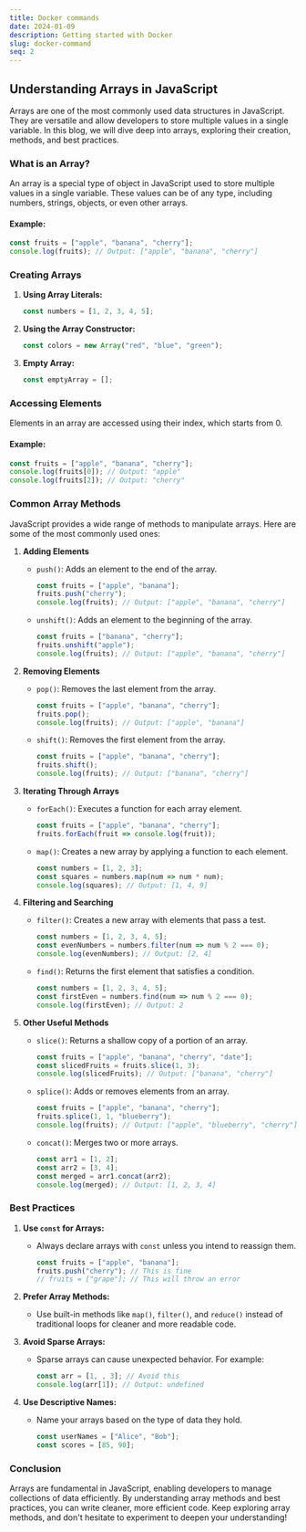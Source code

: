 ```yaml
---
title: Docker commands
date: 2024-01-09
description: Getting started with Docker
slug: docker-command
seq: 2
---
```






## Understanding Arrays in JavaScript

Arrays are one of the most commonly used data structures in JavaScript. They are versatile and allow developers to store multiple values in a single variable. In this blog, we will dive deep into arrays, exploring their creation, methods, and best practices.

### What is an Array?

An array is a special type of object in JavaScript used to store multiple values in a single variable. These values can be of any type, including numbers, strings, objects, or even other arrays.

#### Example:
```javascript
const fruits = ["apple", "banana", "cherry"];
console.log(fruits); // Output: ["apple", "banana", "cherry"]
```

### Creating Arrays

1. **Using Array Literals:**
   ```javascript
   const numbers = [1, 2, 3, 4, 5];
   ```

2. **Using the Array Constructor:**
   ```javascript
   const colors = new Array("red", "blue", "green");
   ```

3. **Empty Array:**
   ```javascript
   const emptyArray = [];
   ```

### Accessing Elements

Elements in an array are accessed using their index, which starts from 0.

#### Example:
```javascript
const fruits = ["apple", "banana", "cherry"];
console.log(fruits[0]); // Output: "apple"
console.log(fruits[2]); // Output: "cherry"
```

### Common Array Methods

JavaScript provides a wide range of methods to manipulate arrays. Here are some of the most commonly used ones:

1. **Adding Elements**
   - `push()`: Adds an element to the end of the array.
     ```javascript
     const fruits = ["apple", "banana"];
     fruits.push("cherry");
     console.log(fruits); // Output: ["apple", "banana", "cherry"]
     ```

   - `unshift()`: Adds an element to the beginning of the array.
     ```javascript
     const fruits = ["banana", "cherry"];
     fruits.unshift("apple");
     console.log(fruits); // Output: ["apple", "banana", "cherry"]
     ```

2. **Removing Elements**
   - `pop()`: Removes the last element from the array.
     ```javascript
     const fruits = ["apple", "banana", "cherry"];
     fruits.pop();
     console.log(fruits); // Output: ["apple", "banana"]
     ```

   - `shift()`: Removes the first element from the array.
     ```javascript
     const fruits = ["apple", "banana", "cherry"];
     fruits.shift();
     console.log(fruits); // Output: ["banana", "cherry"]
     ```

3. **Iterating Through Arrays**
   - `forEach()`: Executes a function for each array element.
     ```javascript
     const fruits = ["apple", "banana", "cherry"];
     fruits.forEach(fruit => console.log(fruit));
     ```

   - `map()`: Creates a new array by applying a function to each element.
     ```javascript
     const numbers = [1, 2, 3];
     const squares = numbers.map(num => num * num);
     console.log(squares); // Output: [1, 4, 9]
     ```

4. **Filtering and Searching**
   - `filter()`: Creates a new array with elements that pass a test.
     ```javascript
     const numbers = [1, 2, 3, 4, 5];
     const evenNumbers = numbers.filter(num => num % 2 === 0);
     console.log(evenNumbers); // Output: [2, 4]
     ```

   - `find()`: Returns the first element that satisfies a condition.
     ```javascript
     const numbers = [1, 2, 3, 4, 5];
     const firstEven = numbers.find(num => num % 2 === 0);
     console.log(firstEven); // Output: 2
     ```

5. **Other Useful Methods**
   - `slice()`: Returns a shallow copy of a portion of an array.
     ```javascript
     const fruits = ["apple", "banana", "cherry", "date"];
     const slicedFruits = fruits.slice(1, 3);
     console.log(slicedFruits); // Output: ["banana", "cherry"]
     ```

   - `splice()`: Adds or removes elements from an array.
     ```javascript
     const fruits = ["apple", "banana", "cherry"];
     fruits.splice(1, 1, "blueberry");
     console.log(fruits); // Output: ["apple", "blueberry", "cherry"]
     ```

   - `concat()`: Merges two or more arrays.
     ```javascript
     const arr1 = [1, 2];
     const arr2 = [3, 4];
     const merged = arr1.concat(arr2);
     console.log(merged); // Output: [1, 2, 3, 4]
     ```

### Best Practices

1. **Use `const` for Arrays:**
   - Always declare arrays with `const` unless you intend to reassign them.
     ```javascript
     const fruits = ["apple", "banana"];
     fruits.push("cherry"); // This is fine
     // fruits = ["grape"]; // This will throw an error
     ```

2. **Prefer Array Methods:**
   - Use built-in methods like `map()`, `filter()`, and `reduce()` instead of traditional loops for cleaner and more readable code.

3. **Avoid Sparse Arrays:**
   - Sparse arrays can cause unexpected behavior. For example:
     ```javascript
     const arr = [1, , 3]; // Avoid this
     console.log(arr[1]); // Output: undefined
     ```

4. **Use Descriptive Names:**
   - Name your arrays based on the type of data they hold.
     ```javascript
     const userNames = ["Alice", "Bob"];
     const scores = [85, 90];
     ```

### Conclusion

Arrays are fundamental in JavaScript, enabling developers to manage collections of data efficiently. By understanding array methods and best practices, you can write cleaner, more efficient code. Keep exploring array methods, and don't hesitate to experiment to deepen your understanding!

